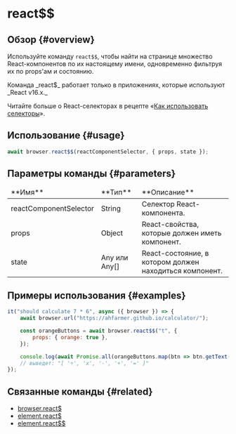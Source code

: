 
# react$$

## Обзор {#overview}

Используйте команду `react$$`, чтобы найти на странице множество React-компонентов по их настоящему имени, одновременно фильтруя их по props'ам и состоянию.

<Admonition type="warning">
Команда _react$_ работает только в приложениях, которые используют _React v16.x._

Читайте больше о React-селекторах в рецепте «[Как использовать селекторы][how-to-use-selectors]».

</Admonition>

## Использование {#usage}

```javascript
await browser.react$$(reactComponentSelector, { props, state });
```

## Параметры команды {#parameters}

<table>
<thead>
<tr><td>**Имя**</td><td>**Тип**</td><td>**Описание**</td></tr>
</thead>
<tbody>
<tr><td>reactComponentSelector</td><td>String</td><td>Селектор React-компонента.</td></tr>
<tr><td>props</td><td>Object</td><td>React-свойства, которые должен иметь компонент.</td></tr>
<tr><td>state</td><td>Any или Any[]</td><td>React-состояние, в котором должен находиться компонент.</td></tr>

</tbody>
</table>

## Примеры использования {#examples}

```javascript
it("should calculate 7 * 6", async ({ browser }) => {
    await browser.url("https://ahfarmer.github.io/calculator/");

    const orangeButtons = await browser.react$$("t", {
        props: { orange: true },
    });

    console.log(await Promise.all(orangeButtons.map(btn => btn.getText())));
    // выведет: "[ '÷', 'x', '-', '+', '=' ]"
});
```

## Связанные команды {#related}

-   [browser.react$](../reactDollar)
-   [element.react$](../../element/reactDollar)
-   [element.react$$](../../element/reactDollarDollar)

[how-to-use-selectors]: https://webdriver.io/docs/selectors
